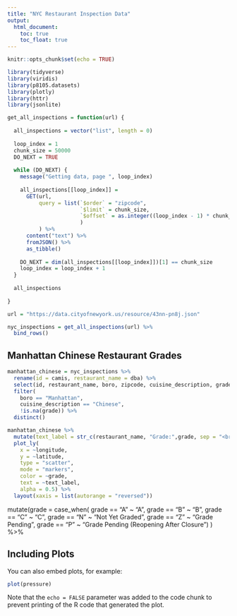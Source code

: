 ```yaml
---
title: "NYC Restaurant Inspection Data"
output: 
  html_document:
    toc: true
    toc_float: true
---
```


```r
knitr::opts_chunk$set(echo = TRUE)

library(tidyverse)
library(viridis)
library(p8105.datasets)
library(plotly)
library(httr)
library(jsonlite)
```

```r
get_all_inspections = function(url) {
  
  all_inspections = vector("list", length = 0)
  
  loop_index = 1
  chunk_size = 50000
  DO_NEXT = TRUE
  
  while (DO_NEXT) {
    message("Getting data, page ", loop_index)
    
    all_inspections[[loop_index]] = 
      GET(url,
          query = list(`$order` = "zipcode",
                       `$limit` = chunk_size,
                       `$offset` = as.integer((loop_index - 1) * chunk_size)
                       )
          ) %>%
      content("text") %>%
      fromJSON() %>%
      as_tibble()
    
    DO_NEXT = dim(all_inspections[[loop_index]])[1] == chunk_size
    loop_index = loop_index + 1
  }
  
  all_inspections
  
}

url = "https://data.cityofnewyork.us/resource/43nn-pn8j.json"

nyc_inspections = get_all_inspections(url) %>%
  bind_rows() 
```


## Manhattan Chinese Restaurant Grades
```r
manhattan_chinese = nyc_inspections %>% 
  rename(id = camis, restaurant_name = dba) %>% 
  select(id, restaurant_name, boro, zipcode, cuisine_description, grade, latitude, longitude) %>% 
  filter(
    boro == "Manhattan",
    cuisine_description == "Chinese",
    !is.na(grade)) %>% 
  distinct()
```

```r
manhattan_chinese %>% 
  mutate(text_label = str_c(restaurant_name, "Grade:",grade, sep = "<br />")) %>% 
  plot_ly(
    x = ~longitude, 
    y = ~latitude, 
    type = "scatter", 
    mode = "markers", 
    color = ~grade,
    text = ~text_label,
    alpha = 0.5) %>% 
  layout(xaxis = list(autorange = "reversed"))
```


  mutate(grade = case_when(
      grade == "A" ~ "A",
      grade == "B" ~ "B",
      grade == "C" ~ "C",
      grade == "N" ~ "Not Yet Graded",
      grade == "Z" ~ "Grade Pending",
      grade == "P" ~ "Grade Pending (Reopening After Closure")
    ) %>% 
  
## Including Plots

You can also embed plots, for example:

```r
plot(pressure)
```

Note that the `echo = FALSE` parameter was added to the code chunk to prevent printing of the R code that generated the plot.

